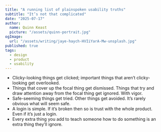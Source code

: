 ```yaml
---
title: "A running list of plainspoken usability truths"
subtitle: "It’s not that complicated"
date: "2025-07-17"
author:
  name: Quinn Keast
  picture: "/assets/quinn-portrait.jpg"
ogImage:
  url: "/assets/writing/jaye-haych-HVIiYarA-Mw-unsplash.jpg"
published: true
tags:
  - design
  - product
  - usability
---
```


- Clicky-looking things get clicked; important things that aren’t clicky-looking get overlooked.
- Things that cover up the focal thing get dismissed. Things that try and draw attention away from the focal thing get ignored. With vigor.
- Safe-seeming things get tried. Other things get avoided. It’s rarely obvious what will seem safe.
- A login is simple. If it’s broken then so is trust with the whole product. Even if it’s just a login.
- Every extra thing you add to teach someone how to do something is an extra thing they’ll ignore.

